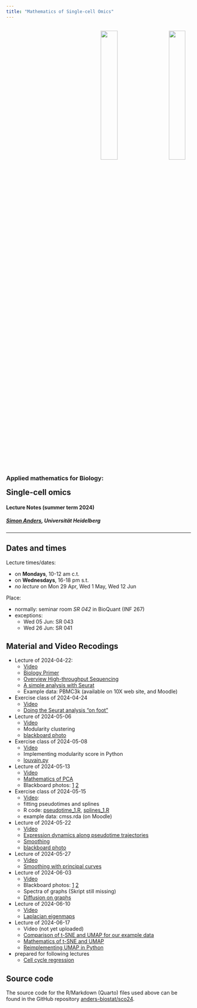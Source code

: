 ```yaml
---
title: "Mathematics of Single-cell Omics"
---
```


<style>
.quarto-title > h1.title {
  display: none;
}
</style>

  <p style="text-align:right">
  	<a href="https://www.bioquant.uni-heidelberg.de">
  	  <img src="https://www.bioquant.uni-heidelberg.de/themes/custom/bootstrap_bq/logo.svg" style="width:30%;padding:3%"></a>
  	<a href="https://uni-heidelberg.de">
  	  <img src="https://www.bioquant.uni-heidelberg.de/themes/custom/bootstrap_bq/logo_hd.svg" style="width:30%;padding:3%"></a>
  </p>

<h3>Applied mathematics for Biology:</h3>
<h2 style="margin-top:0px">Single-cell omics</h2>

<h4>Lecture Notes (summer term 2024)</h4>
<h5><a href="mailto:simon.anders@bioquant.uni-heidelberg.de">Simon Anders</a>, Universität Heidelberg</h5>

-----

## Dates and times

Lecture times/dates:

- on **Mondays**, 10-12 am c.t.
- on **Wednesdays**, 16-18 pm s.t.
- *no lecture* on Mon 29 Apr, Wed 1 May, Wed 12 Jun

Place:

- normally: seminar room *SR 042* in BioQuant (INF 267)
- exceptions:
  - Wed 05 Jun: SR 043
  - Wed 26 Jun: SR 041



## Material and  Video Recodings
- Lecture of 2024-04-22:
  - [Video](https://youtu.be/Xr7AeQp-ceA)
  - [Biology Primer](biology_primer.html)
  - [Overview High-throughput Sequencing](overview_hts.html)
  - [A simple analysis with Seurat](seurat.html)
  - Example data: PBMC3k (available on 10X web site, and Moodle)
- Exercise class of 2024-04-24
  - [Video](https://youtu.be/MoqG0GlzExc)
  - [Doing the Seurat analysis "on foot"](pedestrian.html)
- Lecture of 2024-05-06
  - [Video](https://youtu.de/5EGlihUE8FE) 
  - Modularity clustering
  - [blackboard photo](https://raw.githubusercontent.com/anders-biostat/sco24/master/images/blackboard_modularity.jpeg)
- Exercise class of 2024-05-08
  - [Video](https://youtu.be/QQeXGoebWqs)  
  - Implementing modularity score in Python
  - [louvain.py](louvain.py)
- Lecture of 2024-05-13
  - [Video](https://youtu.be/55jgeLzbLgQ) 
  - [Mathematics of PCA](pca.html)
  - Blackboard photos: [1](images/pca_1.jpeg) [2](images/pca_2.jpeg)
- Exercise class of 2024-05-15
  - [Video](https://youtu.be/1uCcugEhJfM):
  - fitting pseudotimes and splines
  - R code: [pseudotime_1.R](pseudotime_1.R), [splines_1.R](splines_1.R)
  - example data: cmss.rda (on Moodle)
- Lecture of 2024-05-22
  - [Video](https://youtu.be/guufHqBEh7U)
  - [Expression dynamics along pseudotime trajectories](trajectory.html)
  - [Smoothing](smoothing.html)
  - [blackboard photo](images/blackboard_smooth.jpeg)
- Lecture of 2024-05-27
  - [Video](https://youtu.be/UQJhgegLuMU)
  - [Smoothing with principal curves](principal_curves.html)
- Lecture of 2024-06-03
  - [Video](https://youtu.be/AFocVSfeju0)
  - Blackboard photos: [1](images/blackboard_graph_spectra_1.jpeg) [2](images/blackboard_graph_spectra_2.jpeg)
  - Spectra of graphs (Skript still missing)
  - [Diffusion on graphs](graph_diffusion.html)
- Lecture of 2024-06-10
  - [Video](https://youtu.be/UuRyUlCO-4M)
  - [Laplacian eigenmaps](laplacian_eigenmap.html)
- Lecture of 2024-06-17
  - Video (not yet uploaded)
  - [Comparison of t-SNE and UMAP for our example data](missing.html)
  - [Mathematics of t-SNE and UMAP](tsne_umap_math.html)
  - [Reimplementing UMAP in Python](UMAP_pedestrian.html)
- prepared for following lectures 
  - [Cell cycle regression](cell_cycle.html)

## Source code

The source code for the R/Markdown (Quarto) files used above can be found 
in the GitHub repository [anders-biostat/sco24](https://github.com/anders-biostat/sco24).
